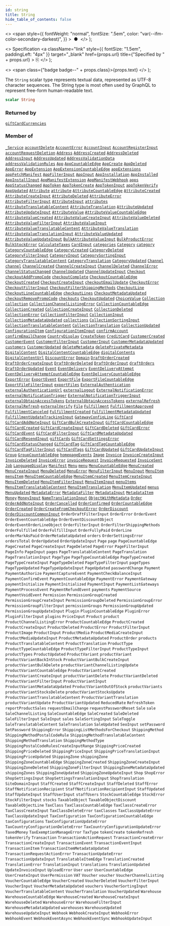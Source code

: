 ```yaml
---
id: string
title: String
hide_table_of_contents: false
---
```


  <>
    <span
      style={{
        fontWeight: "normal",
        fontSize: ".5em",
        color: "var(--ifm-color-secondary-darkest)",
      }}
    >
      &nbsp;●&nbsp;
    </span>
  </>
);

  <>
    Specification
    <a
      className="link"
      style={{ fontSize: "1.5em", paddingLeft: "4px" }}
      target="\_blank"
      href={props.url}
      title={"Specified by " + props.url}
    >
      ⎘
    </a>
  </>
);

  <>
    <span class={"badge badge--" + props.class}>{props.text}</span>
  </>
);

The `String` scalar type represents textual data, represented as UTF-8 character sequences. The String type is most often used by GraphQL to represent free-form human-readable text.

```graphql
scalar String
```

### Returned by

[`giftCardCurrencies`](../../../developer/api-reference/queries/gift-card-currencies) <Badge class="secondary" text="query"/>

### Member of

[`_Service`](../../../developer/api-reference/objects/service) <Badge class="secondary" text="object"/><Bullet />[`accountDelete`](../../../developer/api-reference/mutations/account-delete) <Badge class="secondary" text="mutation"/><Bullet />[`AccountError`](../../../developer/api-reference/objects/account-error) <Badge class="secondary" text="object"/><Bullet />[`AccountInput`](../../../developer/api-reference/inputs/account-input) <Badge class="secondary" text="input"/><Bullet />[`AccountRegisterInput`](../../../developer/api-reference/inputs/account-register-input) <Badge class="secondary" text="input"/><Bullet />[`accountRequestDeletion`](../../../developer/api-reference/mutations/account-request-deletion) <Badge class="secondary" text="mutation"/><Bullet />[`Address`](../../../developer/api-reference/objects/address) <Badge class="secondary" text="object"/><Bullet />[`AddressCreated`](../../../developer/api-reference/objects/address-created) <Badge class="secondary" text="object"/><Bullet />[`AddressDeleted`](../../../developer/api-reference/objects/address-deleted) <Badge class="secondary" text="object"/><Bullet />[`AddressInput`](../../../developer/api-reference/inputs/address-input) <Badge class="secondary" text="input"/><Bullet />[`AddressUpdated`](../../../developer/api-reference/objects/address-updated) <Badge class="secondary" text="object"/><Bullet />[`AddressValidationData`](../../../developer/api-reference/objects/address-validation-data) <Badge class="secondary" text="object"/><Bullet />[`addressValidationRules`](../../../developer/api-reference/queries/address-validation-rules) <Badge class="secondary" text="query"/><Bullet />[`App`](../../../developer/api-reference/objects/app) <Badge class="secondary" text="object"/><Bullet />[`AppCountableEdge`](../../../developer/api-reference/objects/app-countable-edge) <Badge class="secondary" text="object"/><Bullet />[`AppCreate`](../../../developer/api-reference/objects/app-create) <Badge class="secondary" text="object"/><Bullet />[`AppDeleted`](../../../developer/api-reference/objects/app-deleted) <Badge class="secondary" text="object"/><Bullet />[`AppError`](../../../developer/api-reference/objects/app-error) <Badge class="secondary" text="object"/><Bullet />[`AppExtension`](../../../developer/api-reference/objects/app-extension) <Badge class="secondary" text="object"/><Bullet />[`AppExtensionCountableEdge`](../../../developer/api-reference/objects/app-extension-countable-edge) <Badge class="secondary" text="object"/><Bullet />[`appExtensions`](../../../developer/api-reference/queries/app-extensions) <Badge class="secondary" text="query"/><Bullet />[`appFetchManifest`](../../../developer/api-reference/mutations/app-fetch-manifest) <Badge class="secondary" text="mutation"/><Bullet />[`AppFilterInput`](../../../developer/api-reference/inputs/app-filter-input) <Badge class="secondary" text="input"/><Bullet />[`AppInput`](../../../developer/api-reference/inputs/app-input) <Badge class="secondary" text="input"/><Bullet />[`AppInstallation`](../../../developer/api-reference/objects/app-installation) <Badge class="secondary" text="object"/><Bullet />[`AppInstalled`](../../../developer/api-reference/objects/app-installed) <Badge class="secondary" text="object"/><Bullet />[`AppInstallInput`](../../../developer/api-reference/inputs/app-install-input) <Badge class="secondary" text="input"/><Bullet />[`AppManifestExtension`](../../../developer/api-reference/objects/app-manifest-extension) <Badge class="secondary" text="object"/><Bullet />[`AppManifestWebhook`](../../../developer/api-reference/objects/app-manifest-webhook) <Badge class="secondary" text="object"/><Bullet />[`apps`](../../../developer/api-reference/queries/apps) <Badge class="secondary" text="query"/><Bullet />[`AppStatusChanged`](../../../developer/api-reference/objects/app-status-changed) <Badge class="secondary" text="object"/><Bullet />[`AppToken`](../../../developer/api-reference/objects/app-token) <Badge class="secondary" text="object"/><Bullet />[`AppTokenCreate`](../../../developer/api-reference/objects/app-token-create) <Badge class="secondary" text="object"/><Bullet />[`AppTokenInput`](../../../developer/api-reference/inputs/app-token-input) <Badge class="secondary" text="input"/><Bullet />[`appTokenVerify`](../../../developer/api-reference/mutations/app-token-verify) <Badge class="secondary" text="mutation"/><Bullet />[`AppUpdated`](../../../developer/api-reference/objects/app-updated) <Badge class="secondary" text="object"/><Bullet />[`Attribute`](../../../developer/api-reference/objects/attribute) <Badge class="secondary" text="object"/><Bullet />[`attribute`](../../../developer/api-reference/queries/attribute) <Badge class="secondary" text="query"/><Bullet />[`AttributeCountableEdge`](../../../developer/api-reference/objects/attribute-countable-edge) <Badge class="secondary" text="object"/><Bullet />[`AttributeCreated`](../../../developer/api-reference/objects/attribute-created) <Badge class="secondary" text="object"/><Bullet />[`AttributeCreateInput`](../../../developer/api-reference/inputs/attribute-create-input) <Badge class="secondary" text="input"/><Bullet />[`AttributeDeleted`](../../../developer/api-reference/objects/attribute-deleted) <Badge class="secondary" text="object"/><Bullet />[`AttributeError`](../../../developer/api-reference/objects/attribute-error) <Badge class="secondary" text="object"/><Bullet />[`AttributeFilterInput`](../../../developer/api-reference/inputs/attribute-filter-input) <Badge class="secondary" text="input"/><Bullet />[`AttributeInput`](../../../developer/api-reference/inputs/attribute-input) <Badge class="secondary" text="input"/><Bullet />[`attributes`](../../../developer/api-reference/queries/attributes) <Badge class="secondary" text="query"/><Bullet />[`AttributeTranslatableContent`](../../../developer/api-reference/objects/attribute-translatable-content) <Badge class="secondary" text="object"/><Bullet />[`AttributeTranslation`](../../../developer/api-reference/objects/attribute-translation) <Badge class="secondary" text="object"/><Bullet />[`AttributeUpdated`](../../../developer/api-reference/objects/attribute-updated) <Badge class="secondary" text="object"/><Bullet />[`AttributeUpdateInput`](../../../developer/api-reference/inputs/attribute-update-input) <Badge class="secondary" text="input"/><Bullet />[`AttributeValue`](../../../developer/api-reference/objects/attribute-value) <Badge class="secondary" text="object"/><Bullet />[`AttributeValueCountableEdge`](../../../developer/api-reference/objects/attribute-value-countable-edge) <Badge class="secondary" text="object"/><Bullet />[`AttributeValueCreated`](../../../developer/api-reference/objects/attribute-value-created) <Badge class="secondary" text="object"/><Bullet />[`AttributeValueCreateInput`](../../../developer/api-reference/inputs/attribute-value-create-input) <Badge class="secondary" text="input"/><Bullet />[`AttributeValueDeleted`](../../../developer/api-reference/objects/attribute-value-deleted) <Badge class="secondary" text="object"/><Bullet />[`AttributeValueFilterInput`](../../../developer/api-reference/inputs/attribute-value-filter-input) <Badge class="secondary" text="input"/><Bullet />[`AttributeValueInput`](../../../developer/api-reference/inputs/attribute-value-input) <Badge class="secondary" text="input"/><Bullet />[`AttributeValueTranslatableContent`](../../../developer/api-reference/objects/attribute-value-translatable-content) <Badge class="secondary" text="object"/><Bullet />[`AttributeValueTranslation`](../../../developer/api-reference/objects/attribute-value-translation) <Badge class="secondary" text="object"/><Bullet />[`AttributeValueTranslationInput`](../../../developer/api-reference/inputs/attribute-value-translation-input) <Badge class="secondary" text="input"/><Bullet />[`AttributeValueUpdated`](../../../developer/api-reference/objects/attribute-value-updated) <Badge class="secondary" text="object"/><Bullet />[`AttributeValueUpdateInput`](../../../developer/api-reference/inputs/attribute-value-update-input) <Badge class="secondary" text="input"/><Bullet />[`BulkAttributeValueInput`](../../../developer/api-reference/inputs/bulk-attribute-value-input) <Badge class="secondary" text="input"/><Bullet />[`BulkProductError`](../../../developer/api-reference/objects/bulk-product-error) <Badge class="secondary" text="object"/><Bullet />[`BulkStockError`](../../../developer/api-reference/objects/bulk-stock-error) <Badge class="secondary" text="object"/><Bullet />[`CalculateTaxes`](../../../developer/api-reference/objects/calculate-taxes) <Badge class="secondary" text="object"/><Bullet />[`CardInput`](../../../developer/api-reference/inputs/card-input) <Badge class="secondary" text="input"/><Bullet />[`categories`](../../../developer/api-reference/queries/categories) <Badge class="secondary" text="query"/><Bullet />[`Category`](../../../developer/api-reference/objects/category) <Badge class="secondary" text="object"/><Bullet />[`category`](../../../developer/api-reference/queries/category) <Badge class="secondary" text="query"/><Bullet />[`CategoryCountableEdge`](../../../developer/api-reference/objects/category-countable-edge) <Badge class="secondary" text="object"/><Bullet />[`CategoryCreated`](../../../developer/api-reference/objects/category-created) <Badge class="secondary" text="object"/><Bullet />[`CategoryDeleted`](../../../developer/api-reference/objects/category-deleted) <Badge class="secondary" text="object"/><Bullet />[`CategoryFilterInput`](../../../developer/api-reference/inputs/category-filter-input) <Badge class="secondary" text="input"/><Bullet />[`CategoryInput`](../../../developer/api-reference/inputs/category-input) <Badge class="secondary" text="input"/><Bullet />[`CategorySortingInput`](../../../developer/api-reference/inputs/category-sorting-input) <Badge class="secondary" text="input"/><Bullet />[`CategoryTranslatableContent`](../../../developer/api-reference/objects/category-translatable-content) <Badge class="secondary" text="object"/><Bullet />[`CategoryTranslation`](../../../developer/api-reference/objects/category-translation) <Badge class="secondary" text="object"/><Bullet />[`CategoryUpdated`](../../../developer/api-reference/objects/category-updated) <Badge class="secondary" text="object"/><Bullet />[`Channel`](../../../developer/api-reference/objects/channel) <Badge class="secondary" text="object"/><Bullet />[`channel`](../../../developer/api-reference/queries/channel) <Badge class="secondary" text="query"/><Bullet />[`ChannelCreated`](../../../developer/api-reference/objects/channel-created) <Badge class="secondary" text="object"/><Bullet />[`ChannelCreateInput`](../../../developer/api-reference/inputs/channel-create-input) <Badge class="secondary" text="input"/><Bullet />[`ChannelDeleted`](../../../developer/api-reference/objects/channel-deleted) <Badge class="secondary" text="object"/><Bullet />[`ChannelError`](../../../developer/api-reference/objects/channel-error) <Badge class="secondary" text="object"/><Bullet />[`ChannelStatusChanged`](../../../developer/api-reference/objects/channel-status-changed) <Badge class="secondary" text="object"/><Bullet />[`ChannelUpdated`](../../../developer/api-reference/objects/channel-updated) <Badge class="secondary" text="object"/><Bullet />[`ChannelUpdateInput`](../../../developer/api-reference/inputs/channel-update-input) <Badge class="secondary" text="input"/><Bullet />[`Checkout`](../../../developer/api-reference/objects/checkout) <Badge class="secondary" text="object"/><Bullet />[`checkoutAddPromoCode`](../../../developer/api-reference/mutations/checkout-add-promo-code) <Badge class="secondary" text="mutation"/><Bullet />[`checkoutComplete`](../../../developer/api-reference/mutations/checkout-complete) <Badge class="secondary" text="mutation"/><Bullet />[`CheckoutCountableEdge`](../../../developer/api-reference/objects/checkout-countable-edge) <Badge class="secondary" text="object"/><Bullet />[`CheckoutCreated`](../../../developer/api-reference/objects/checkout-created) <Badge class="secondary" text="object"/><Bullet />[`CheckoutCreateInput`](../../../developer/api-reference/inputs/checkout-create-input) <Badge class="secondary" text="input"/><Bullet />[`checkoutEmailUpdate`](../../../developer/api-reference/mutations/checkout-email-update) <Badge class="secondary" text="mutation"/><Bullet />[`CheckoutError`](../../../developer/api-reference/objects/checkout-error) <Badge class="secondary" text="object"/><Bullet />[`CheckoutFilterInput`](../../../developer/api-reference/inputs/checkout-filter-input) <Badge class="secondary" text="input"/><Bullet />[`CheckoutFilterShippingMethods`](../../../developer/api-reference/objects/checkout-filter-shipping-methods) <Badge class="secondary" text="object"/><Bullet />[`CheckoutLine`](../../../developer/api-reference/objects/checkout-line) <Badge class="secondary" text="object"/><Bullet />[`CheckoutLineCountableEdge`](../../../developer/api-reference/objects/checkout-line-countable-edge) <Badge class="secondary" text="object"/><Bullet />[`checkoutLines`](../../../developer/api-reference/queries/checkout-lines) <Badge class="secondary" text="query"/><Bullet />[`CheckoutMetadataUpdated`](../../../developer/api-reference/objects/checkout-metadata-updated) <Badge class="secondary" text="object"/><Bullet />[`checkoutRemovePromoCode`](../../../developer/api-reference/mutations/checkout-remove-promo-code) <Badge class="secondary" text="mutation"/><Bullet />[`checkouts`](../../../developer/api-reference/queries/checkouts) <Badge class="secondary" text="query"/><Bullet />[`CheckoutUpdated`](../../../developer/api-reference/objects/checkout-updated) <Badge class="secondary" text="object"/><Bullet />[`ChoiceValue`](../../../developer/api-reference/objects/choice-value) <Badge class="secondary" text="object"/><Bullet />[`Collection`](../../../developer/api-reference/objects/collection) <Badge class="secondary" text="object"/><Bullet />[`collection`](../../../developer/api-reference/queries/collection) <Badge class="secondary" text="query"/><Bullet />[`CollectionChannelListingError`](../../../developer/api-reference/objects/collection-channel-listing-error) <Badge class="secondary" text="object"/><Bullet />[`CollectionCountableEdge`](../../../developer/api-reference/objects/collection-countable-edge) <Badge class="secondary" text="object"/><Bullet />[`CollectionCreated`](../../../developer/api-reference/objects/collection-created) <Badge class="secondary" text="object"/><Bullet />[`CollectionCreateInput`](../../../developer/api-reference/inputs/collection-create-input) <Badge class="secondary" text="input"/><Bullet />[`CollectionDeleted`](../../../developer/api-reference/objects/collection-deleted) <Badge class="secondary" text="object"/><Bullet />[`CollectionError`](../../../developer/api-reference/objects/collection-error) <Badge class="secondary" text="object"/><Bullet />[`CollectionFilterInput`](../../../developer/api-reference/inputs/collection-filter-input) <Badge class="secondary" text="input"/><Bullet />[`CollectionInput`](../../../developer/api-reference/inputs/collection-input) <Badge class="secondary" text="input"/><Bullet />[`CollectionMetadataUpdated`](../../../developer/api-reference/objects/collection-metadata-updated) <Badge class="secondary" text="object"/><Bullet />[`collections`](../../../developer/api-reference/queries/collections) <Badge class="secondary" text="query"/><Bullet />[`CollectionSortingInput`](../../../developer/api-reference/inputs/collection-sorting-input) <Badge class="secondary" text="input"/><Bullet />[`CollectionTranslatableContent`](../../../developer/api-reference/objects/collection-translatable-content) <Badge class="secondary" text="object"/><Bullet />[`CollectionTranslation`](../../../developer/api-reference/objects/collection-translation) <Badge class="secondary" text="object"/><Bullet />[`CollectionUpdated`](../../../developer/api-reference/objects/collection-updated) <Badge class="secondary" text="object"/><Bullet />[`ConfigurationItem`](../../../developer/api-reference/objects/configuration-item) <Badge class="secondary" text="object"/><Bullet />[`ConfigurationItemInput`](../../../developer/api-reference/inputs/configuration-item-input) <Badge class="secondary" text="input"/><Bullet />[`confirmAccount`](../../../developer/api-reference/mutations/confirm-account) <Badge class="secondary" text="mutation"/><Bullet />[`confirmEmailChange`](../../../developer/api-reference/mutations/confirm-email-change) <Badge class="secondary" text="mutation"/><Bullet />[`CountryDisplay`](../../../developer/api-reference/objects/country-display) <Badge class="secondary" text="object"/><Bullet />[`CreateToken`](../../../developer/api-reference/objects/create-token) <Badge class="secondary" text="object"/><Bullet />[`CreditCard`](../../../developer/api-reference/objects/credit-card) <Badge class="secondary" text="object"/><Bullet />[`CustomerCreated`](../../../developer/api-reference/objects/customer-created) <Badge class="secondary" text="object"/><Bullet />[`CustomerEvent`](../../../developer/api-reference/objects/customer-event) <Badge class="secondary" text="object"/><Bullet />[`CustomerFilterInput`](../../../developer/api-reference/inputs/customer-filter-input) <Badge class="secondary" text="input"/><Bullet />[`CustomerInput`](../../../developer/api-reference/inputs/customer-input) <Badge class="secondary" text="input"/><Bullet />[`CustomerMetadataUpdated`](../../../developer/api-reference/objects/customer-metadata-updated) <Badge class="secondary" text="object"/><Bullet />[`customers`](../../../developer/api-reference/queries/customers) <Badge class="secondary" text="query"/><Bullet />[`CustomerUpdated`](../../../developer/api-reference/objects/customer-updated) <Badge class="secondary" text="object"/><Bullet />[`deleteMetadata`](../../../developer/api-reference/mutations/delete-metadata) <Badge class="secondary" text="mutation"/><Bullet />[`deletePrivateMetadata`](../../../developer/api-reference/mutations/delete-private-metadata) <Badge class="secondary" text="mutation"/><Bullet />[`DigitalContent`](../../../developer/api-reference/objects/digital-content) <Badge class="secondary" text="object"/><Bullet />[`DigitalContentCountableEdge`](../../../developer/api-reference/objects/digital-content-countable-edge) <Badge class="secondary" text="object"/><Bullet />[`digitalContents`](../../../developer/api-reference/queries/digital-contents) <Badge class="secondary" text="query"/><Bullet />[`DigitalContentUrl`](../../../developer/api-reference/objects/digital-content-url) <Badge class="secondary" text="object"/><Bullet />[`DiscountError`](../../../developer/api-reference/objects/discount-error) <Badge class="secondary" text="object"/><Bullet />[`Domain`](../../../developer/api-reference/objects/domain) <Badge class="secondary" text="object"/><Bullet />[`DraftOrderCreated`](../../../developer/api-reference/objects/draft-order-created) <Badge class="secondary" text="object"/><Bullet />[`DraftOrderCreateInput`](../../../developer/api-reference/inputs/draft-order-create-input) <Badge class="secondary" text="input"/><Bullet />[`DraftOrderDeleted`](../../../developer/api-reference/objects/draft-order-deleted) <Badge class="secondary" text="object"/><Bullet />[`DraftOrderInput`](../../../developer/api-reference/inputs/draft-order-input) <Badge class="secondary" text="input"/><Bullet />[`draftOrders`](../../../developer/api-reference/queries/draft-orders) <Badge class="secondary" text="query"/><Bullet />[`DraftOrderUpdated`](../../../developer/api-reference/objects/draft-order-updated) <Badge class="secondary" text="object"/><Bullet />[`Event`](../../../developer/api-reference/interfaces/event) <Badge class="secondary" text="interface"/><Bullet />[`EventDelivery`](../../../developer/api-reference/objects/event-delivery) <Badge class="secondary" text="object"/><Bullet />[`EventDeliveryAttempt`](../../../developer/api-reference/objects/event-delivery-attempt) <Badge class="secondary" text="object"/><Bullet />[`EventDeliveryAttemptCountableEdge`](../../../developer/api-reference/objects/event-delivery-attempt-countable-edge) <Badge class="secondary" text="object"/><Bullet />[`EventDeliveryCountableEdge`](../../../developer/api-reference/objects/event-delivery-countable-edge) <Badge class="secondary" text="object"/><Bullet />[`ExportError`](../../../developer/api-reference/objects/export-error) <Badge class="secondary" text="object"/><Bullet />[`ExportEvent`](../../../developer/api-reference/objects/export-event) <Badge class="secondary" text="object"/><Bullet />[`ExportFile`](../../../developer/api-reference/objects/export-file) <Badge class="secondary" text="object"/><Bullet />[`ExportFileCountableEdge`](../../../developer/api-reference/objects/export-file-countable-edge) <Badge class="secondary" text="object"/><Bullet />[`ExportFileFilterInput`](../../../developer/api-reference/inputs/export-file-filter-input) <Badge class="secondary" text="input"/><Bullet />[`exportFiles`](../../../developer/api-reference/queries/export-files) <Badge class="secondary" text="query"/><Bullet />[`ExternalAuthentication`](../../../developer/api-reference/objects/external-authentication) <Badge class="secondary" text="object"/><Bullet />[`externalAuthenticationUrl`](../../../developer/api-reference/mutations/external-authentication-url) <Badge class="secondary" text="mutation"/><Bullet />[`externalLogout`](../../../developer/api-reference/mutations/external-logout) <Badge class="secondary" text="mutation"/><Bullet />[`ExternalNotificationError`](../../../developer/api-reference/objects/external-notification-error) <Badge class="secondary" text="object"/><Bullet />[`externalNotificationTrigger`](../../../developer/api-reference/mutations/external-notification-trigger) <Badge class="secondary" text="mutation"/><Bullet />[`ExternalNotificationTriggerInput`](../../../developer/api-reference/inputs/external-notification-trigger-input) <Badge class="secondary" text="input"/><Bullet />[`externalObtainAccessTokens`](../../../developer/api-reference/mutations/external-obtain-access-tokens) <Badge class="secondary" text="mutation"/><Bullet />[`ExternalObtainAccessTokens`](../../../developer/api-reference/objects/external-obtain-access-tokens) <Badge class="secondary" text="object"/><Bullet />[`externalRefresh`](../../../developer/api-reference/mutations/external-refresh) <Badge class="secondary" text="mutation"/><Bullet />[`ExternalRefresh`](../../../developer/api-reference/objects/external-refresh) <Badge class="secondary" text="object"/><Bullet />[`externalVerify`](../../../developer/api-reference/mutations/external-verify) <Badge class="secondary" text="mutation"/><Bullet />[`File`](../../../developer/api-reference/objects/file) <Badge class="secondary" text="object"/><Bullet />[`Fulfillment`](../../../developer/api-reference/objects/fulfillment) <Badge class="secondary" text="object"/><Bullet />[`FulfillmentApproved`](../../../developer/api-reference/objects/fulfillment-approved) <Badge class="secondary" text="object"/><Bullet />[`FulfillmentCanceled`](../../../developer/api-reference/objects/fulfillment-canceled) <Badge class="secondary" text="object"/><Bullet />[`FulfillmentCreated`](../../../developer/api-reference/objects/fulfillment-created) <Badge class="secondary" text="object"/><Bullet />[`FulfillmentMetadataUpdated`](../../../developer/api-reference/objects/fulfillment-metadata-updated) <Badge class="secondary" text="object"/><Bullet />[`FulfillmentUpdateTrackingInput`](../../../developer/api-reference/inputs/fulfillment-update-tracking-input) <Badge class="secondary" text="input"/><Bullet />[`GatewayConfigLine`](../../../developer/api-reference/objects/gateway-config-line) <Badge class="secondary" text="object"/><Bullet />[`GiftCard`](../../../developer/api-reference/objects/gift-card) <Badge class="secondary" text="object"/><Bullet />[`GiftCardAddNoteInput`](../../../developer/api-reference/inputs/gift-card-add-note-input) <Badge class="secondary" text="input"/><Bullet />[`GiftCardBulkCreateInput`](../../../developer/api-reference/inputs/gift-card-bulk-create-input) <Badge class="secondary" text="input"/><Bullet />[`GiftCardCountableEdge`](../../../developer/api-reference/objects/gift-card-countable-edge) <Badge class="secondary" text="object"/><Bullet />[`GiftCardCreated`](../../../developer/api-reference/objects/gift-card-created) <Badge class="secondary" text="object"/><Bullet />[`GiftCardCreateInput`](../../../developer/api-reference/inputs/gift-card-create-input) <Badge class="secondary" text="input"/><Bullet />[`GiftCardDeleted`](../../../developer/api-reference/objects/gift-card-deleted) <Badge class="secondary" text="object"/><Bullet />[`GiftCardError`](../../../developer/api-reference/objects/gift-card-error) <Badge class="secondary" text="object"/><Bullet />[`GiftCardEvent`](../../../developer/api-reference/objects/gift-card-event) <Badge class="secondary" text="object"/><Bullet />[`GiftCardFilterInput`](../../../developer/api-reference/inputs/gift-card-filter-input) <Badge class="secondary" text="input"/><Bullet />[`GiftCardMetadataUpdated`](../../../developer/api-reference/objects/gift-card-metadata-updated) <Badge class="secondary" text="object"/><Bullet />[`GiftCardResendInput`](../../../developer/api-reference/inputs/gift-card-resend-input) <Badge class="secondary" text="input"/><Bullet />[`giftCards`](../../../developer/api-reference/queries/gift-cards) <Badge class="secondary" text="query"/><Bullet />[`GiftCardSettingsError`](../../../developer/api-reference/objects/gift-card-settings-error) <Badge class="secondary" text="object"/><Bullet />[`GiftCardStatusChanged`](../../../developer/api-reference/objects/gift-card-status-changed) <Badge class="secondary" text="object"/><Bullet />[`GiftCardTag`](../../../developer/api-reference/objects/gift-card-tag) <Badge class="secondary" text="object"/><Bullet />[`GiftCardTagCountableEdge`](../../../developer/api-reference/objects/gift-card-tag-countable-edge) <Badge class="secondary" text="object"/><Bullet />[`GiftCardTagFilterInput`](../../../developer/api-reference/inputs/gift-card-tag-filter-input) <Badge class="secondary" text="input"/><Bullet />[`giftCardTags`](../../../developer/api-reference/queries/gift-card-tags) <Badge class="secondary" text="query"/><Bullet />[`GiftCardUpdated`](../../../developer/api-reference/objects/gift-card-updated) <Badge class="secondary" text="object"/><Bullet />[`GiftCardUpdateInput`](../../../developer/api-reference/inputs/gift-card-update-input) <Badge class="secondary" text="input"/><Bullet />[`Group`](../../../developer/api-reference/objects/group) <Badge class="secondary" text="object"/><Bullet />[`GroupCountableEdge`](../../../developer/api-reference/objects/group-countable-edge) <Badge class="secondary" text="object"/><Bullet />[`homepageEvents`](../../../developer/api-reference/queries/homepage-events) <Badge class="secondary" text="query"/><Bullet />[`Image`](../../../developer/api-reference/objects/image) <Badge class="secondary" text="object"/><Bullet />[`Invoice`](../../../developer/api-reference/objects/invoice) <Badge class="secondary" text="object"/><Bullet />[`InvoiceCreateInput`](../../../developer/api-reference/inputs/invoice-create-input) <Badge class="secondary" text="input"/><Bullet />[`InvoiceDeleted`](../../../developer/api-reference/objects/invoice-deleted) <Badge class="secondary" text="object"/><Bullet />[`InvoiceError`](../../../developer/api-reference/objects/invoice-error) <Badge class="secondary" text="object"/><Bullet />[`invoiceRequest`](../../../developer/api-reference/mutations/invoice-request) <Badge class="secondary" text="mutation"/><Bullet />[`InvoiceRequested`](../../../developer/api-reference/objects/invoice-requested) <Badge class="secondary" text="object"/><Bullet />[`InvoiceSent`](../../../developer/api-reference/objects/invoice-sent) <Badge class="secondary" text="object"/><Bullet />[`Job`](../../../developer/api-reference/interfaces/job) <Badge class="secondary" text="interface"/><Bullet />[`LanguageDisplay`](../../../developer/api-reference/objects/language-display) <Badge class="secondary" text="object"/><Bullet />[`Manifest`](../../../developer/api-reference/objects/manifest) <Badge class="secondary" text="object"/><Bullet />[`Menu`](../../../developer/api-reference/objects/menu) <Badge class="secondary" text="object"/><Bullet />[`menu`](../../../developer/api-reference/queries/menu) <Badge class="secondary" text="query"/><Bullet />[`MenuCountableEdge`](../../../developer/api-reference/objects/menu-countable-edge) <Badge class="secondary" text="object"/><Bullet />[`MenuCreated`](../../../developer/api-reference/objects/menu-created) <Badge class="secondary" text="object"/><Bullet />[`MenuCreateInput`](../../../developer/api-reference/inputs/menu-create-input) <Badge class="secondary" text="input"/><Bullet />[`MenuDeleted`](../../../developer/api-reference/objects/menu-deleted) <Badge class="secondary" text="object"/><Bullet />[`MenuError`](../../../developer/api-reference/objects/menu-error) <Badge class="secondary" text="object"/><Bullet />[`MenuFilterInput`](../../../developer/api-reference/inputs/menu-filter-input) <Badge class="secondary" text="input"/><Bullet />[`MenuInput`](../../../developer/api-reference/inputs/menu-input) <Badge class="secondary" text="input"/><Bullet />[`MenuItem`](../../../developer/api-reference/objects/menu-item) <Badge class="secondary" text="object"/><Bullet />[`menuItem`](../../../developer/api-reference/queries/menu-item) <Badge class="secondary" text="query"/><Bullet />[`MenuItemCountableEdge`](../../../developer/api-reference/objects/menu-item-countable-edge) <Badge class="secondary" text="object"/><Bullet />[`MenuItemCreated`](../../../developer/api-reference/objects/menu-item-created) <Badge class="secondary" text="object"/><Bullet />[`MenuItemCreateInput`](../../../developer/api-reference/inputs/menu-item-create-input) <Badge class="secondary" text="input"/><Bullet />[`MenuItemDeleted`](../../../developer/api-reference/objects/menu-item-deleted) <Badge class="secondary" text="object"/><Bullet />[`MenuItemFilterInput`](../../../developer/api-reference/inputs/menu-item-filter-input) <Badge class="secondary" text="input"/><Bullet />[`MenuItemInput`](../../../developer/api-reference/inputs/menu-item-input) <Badge class="secondary" text="input"/><Bullet />[`menuItems`](../../../developer/api-reference/queries/menu-items) <Badge class="secondary" text="query"/><Bullet />[`MenuItemTranslatableContent`](../../../developer/api-reference/objects/menu-item-translatable-content) <Badge class="secondary" text="object"/><Bullet />[`MenuItemTranslation`](../../../developer/api-reference/objects/menu-item-translation) <Badge class="secondary" text="object"/><Bullet />[`MenuItemUpdated`](../../../developer/api-reference/objects/menu-item-updated) <Badge class="secondary" text="object"/><Bullet />[`menus`](../../../developer/api-reference/queries/menus) <Badge class="secondary" text="query"/><Bullet />[`MenuUpdated`](../../../developer/api-reference/objects/menu-updated) <Badge class="secondary" text="object"/><Bullet />[`MetadataError`](../../../developer/api-reference/objects/metadata-error) <Badge class="secondary" text="object"/><Bullet />[`MetadataFilter`](../../../developer/api-reference/inputs/metadata-filter) <Badge class="secondary" text="input"/><Bullet />[`MetadataInput`](../../../developer/api-reference/inputs/metadata-input) <Badge class="secondary" text="input"/><Bullet />[`MetadataItem`](../../../developer/api-reference/objects/metadata-item) <Badge class="secondary" text="object"/><Bullet />[`Money`](../../../developer/api-reference/objects/money) <Badge class="secondary" text="object"/><Bullet />[`MoneyInput`](../../../developer/api-reference/inputs/money-input) <Badge class="secondary" text="input"/><Bullet />[`NameTranslationInput`](../../../developer/api-reference/inputs/name-translation-input) <Badge class="secondary" text="input"/><Bullet />[`ObjectWithMetadata`](../../../developer/api-reference/interfaces/object-with-metadata) <Badge class="secondary" text="interface"/><Bullet />[`Order`](../../../developer/api-reference/objects/order) <Badge class="secondary" text="object"/><Bullet />[`OrderAddNoteInput`](../../../developer/api-reference/inputs/order-add-note-input) <Badge class="secondary" text="input"/><Bullet />[`OrderCancelled`](../../../developer/api-reference/objects/order-cancelled) <Badge class="secondary" text="object"/><Bullet />[`OrderConfirmed`](../../../developer/api-reference/objects/order-confirmed) <Badge class="secondary" text="object"/><Bullet />[`OrderCountableEdge`](../../../developer/api-reference/objects/order-countable-edge) <Badge class="secondary" text="object"/><Bullet />[`OrderCreated`](../../../developer/api-reference/objects/order-created) <Badge class="secondary" text="object"/><Bullet />[`OrderCreateFromCheckoutError`](../../../developer/api-reference/objects/order-create-from-checkout-error) <Badge class="secondary" text="object"/><Bullet />[`OrderDiscount`](../../../developer/api-reference/objects/order-discount) <Badge class="secondary" text="object"/><Bullet />[`OrderDiscountCommonInput`](../../../developer/api-reference/inputs/order-discount-common-input) <Badge class="secondary" text="input"/><Bullet />[`OrderDraftFilterInput`](../../../developer/api-reference/inputs/order-draft-filter-input) <Badge class="secondary" text="input"/><Bullet />[`OrderError`](../../../developer/api-reference/objects/order-error) <Badge class="secondary" text="object"/><Bullet />[`OrderEvent`](../../../developer/api-reference/objects/order-event) <Badge class="secondary" text="object"/><Bullet />[`OrderEventCountableEdge`](../../../developer/api-reference/objects/order-event-countable-edge) <Badge class="secondary" text="object"/><Bullet />[`OrderEventDiscountObject`](../../../developer/api-reference/objects/order-event-discount-object) <Badge class="secondary" text="object"/><Bullet />[`OrderEventOrderLineObject`](../../../developer/api-reference/objects/order-event-order-line-object) <Badge class="secondary" text="object"/><Bullet />[`OrderFilterInput`](../../../developer/api-reference/inputs/order-filter-input) <Badge class="secondary" text="input"/><Bullet />[`OrderFilterShippingMethods`](../../../developer/api-reference/objects/order-filter-shipping-methods) <Badge class="secondary" text="object"/><Bullet />[`OrderFulfilled`](../../../developer/api-reference/objects/order-fulfilled) <Badge class="secondary" text="object"/><Bullet />[`OrderFulfillInput`](../../../developer/api-reference/inputs/order-fulfill-input) <Badge class="secondary" text="input"/><Bullet />[`OrderFullyPaid`](../../../developer/api-reference/objects/order-fully-paid) <Badge class="secondary" text="object"/><Bullet />[`OrderLine`](../../../developer/api-reference/objects/order-line) <Badge class="secondary" text="object"/><Bullet />[`orderMarkAsPaid`](../../../developer/api-reference/mutations/order-mark-as-paid) <Badge class="secondary" text="mutation"/><Bullet />[`OrderMetadataUpdated`](../../../developer/api-reference/objects/order-metadata-updated) <Badge class="secondary" text="object"/><Bullet />[`orders`](../../../developer/api-reference/queries/orders) <Badge class="secondary" text="query"/><Bullet />[`OrderSettingsError`](../../../developer/api-reference/objects/order-settings-error) <Badge class="secondary" text="object"/><Bullet />[`ordersTotal`](../../../developer/api-reference/queries/orders-total) <Badge class="secondary" text="query"/><Bullet />[`OrderUpdated`](../../../developer/api-reference/objects/order-updated) <Badge class="secondary" text="object"/><Bullet />[`OrderUpdateInput`](../../../developer/api-reference/inputs/order-update-input) <Badge class="secondary" text="input"/><Bullet />[`Page`](../../../developer/api-reference/objects/page) <Badge class="secondary" text="object"/><Bullet />[`page`](../../../developer/api-reference/queries/page) <Badge class="secondary" text="query"/><Bullet />[`PageCountableEdge`](../../../developer/api-reference/objects/page-countable-edge) <Badge class="secondary" text="object"/><Bullet />[`PageCreated`](../../../developer/api-reference/objects/page-created) <Badge class="secondary" text="object"/><Bullet />[`PageCreateInput`](../../../developer/api-reference/inputs/page-create-input) <Badge class="secondary" text="input"/><Bullet />[`PageDeleted`](../../../developer/api-reference/objects/page-deleted) <Badge class="secondary" text="object"/><Bullet />[`PageError`](../../../developer/api-reference/objects/page-error) <Badge class="secondary" text="object"/><Bullet />[`PageFilterInput`](../../../developer/api-reference/inputs/page-filter-input) <Badge class="secondary" text="input"/><Bullet />[`PageInfo`](../../../developer/api-reference/objects/page-info) <Badge class="secondary" text="object"/><Bullet />[`PageInput`](../../../developer/api-reference/inputs/page-input) <Badge class="secondary" text="input"/><Bullet />[`pages`](../../../developer/api-reference/queries/pages) <Badge class="secondary" text="query"/><Bullet />[`PageTranslatableContent`](../../../developer/api-reference/objects/page-translatable-content) <Badge class="secondary" text="object"/><Bullet />[`PageTranslation`](../../../developer/api-reference/objects/page-translation) <Badge class="secondary" text="object"/><Bullet />[`PageTranslationInput`](../../../developer/api-reference/inputs/page-translation-input) <Badge class="secondary" text="input"/><Bullet />[`PageType`](../../../developer/api-reference/objects/page-type) <Badge class="secondary" text="object"/><Bullet />[`PageTypeCountableEdge`](../../../developer/api-reference/objects/page-type-countable-edge) <Badge class="secondary" text="object"/><Bullet />[`PageTypeCreated`](../../../developer/api-reference/objects/page-type-created) <Badge class="secondary" text="object"/><Bullet />[`PageTypeCreateInput`](../../../developer/api-reference/inputs/page-type-create-input) <Badge class="secondary" text="input"/><Bullet />[`PageTypeDeleted`](../../../developer/api-reference/objects/page-type-deleted) <Badge class="secondary" text="object"/><Bullet />[`PageTypeFilterInput`](../../../developer/api-reference/inputs/page-type-filter-input) <Badge class="secondary" text="input"/><Bullet />[`pageTypes`](../../../developer/api-reference/queries/page-types) <Badge class="secondary" text="query"/><Bullet />[`PageTypeUpdated`](../../../developer/api-reference/objects/page-type-updated) <Badge class="secondary" text="object"/><Bullet />[`PageTypeUpdateInput`](../../../developer/api-reference/inputs/page-type-update-input) <Badge class="secondary" text="input"/><Bullet />[`PageUpdated`](../../../developer/api-reference/objects/page-updated) <Badge class="secondary" text="object"/><Bullet />[`passwordChange`](../../../developer/api-reference/mutations/password-change) <Badge class="secondary" text="mutation"/><Bullet />[`Payment`](../../../developer/api-reference/objects/payment) <Badge class="secondary" text="object"/><Bullet />[`PaymentAuthorize`](../../../developer/api-reference/objects/payment-authorize) <Badge class="secondary" text="object"/><Bullet />[`PaymentCaptureEvent`](../../../developer/api-reference/objects/payment-capture-event) <Badge class="secondary" text="object"/><Bullet />[`PaymentCheckBalanceInput`](../../../developer/api-reference/inputs/payment-check-balance-input) <Badge class="secondary" text="input"/><Bullet />[`PaymentConfirmEvent`](../../../developer/api-reference/objects/payment-confirm-event) <Badge class="secondary" text="object"/><Bullet />[`PaymentCountableEdge`](../../../developer/api-reference/objects/payment-countable-edge) <Badge class="secondary" text="object"/><Bullet />[`PaymentError`](../../../developer/api-reference/objects/payment-error) <Badge class="secondary" text="object"/><Bullet />[`PaymentGateway`](../../../developer/api-reference/objects/payment-gateway) <Badge class="secondary" text="object"/><Bullet />[`paymentInitialize`](../../../developer/api-reference/mutations/payment-initialize) <Badge class="secondary" text="mutation"/><Bullet />[`PaymentInitialized`](../../../developer/api-reference/objects/payment-initialized) <Badge class="secondary" text="object"/><Bullet />[`PaymentInput`](../../../developer/api-reference/inputs/payment-input) <Badge class="secondary" text="input"/><Bullet />[`PaymentListGateways`](../../../developer/api-reference/objects/payment-list-gateways) <Badge class="secondary" text="object"/><Bullet />[`PaymentProcessEvent`](../../../developer/api-reference/objects/payment-process-event) <Badge class="secondary" text="object"/><Bullet />[`PaymentRefundEvent`](../../../developer/api-reference/objects/payment-refund-event) <Badge class="secondary" text="object"/><Bullet />[`payments`](../../../developer/api-reference/queries/payments) <Badge class="secondary" text="query"/><Bullet />[`PaymentSource`](../../../developer/api-reference/objects/payment-source) <Badge class="secondary" text="object"/><Bullet />[`PaymentVoidEvent`](../../../developer/api-reference/objects/payment-void-event) <Badge class="secondary" text="object"/><Bullet />[`Permission`](../../../developer/api-reference/objects/permission) <Badge class="secondary" text="object"/><Bullet />[`PermissionGroupCreated`](../../../developer/api-reference/objects/permission-group-created) <Badge class="secondary" text="object"/><Bullet />[`PermissionGroupCreateInput`](../../../developer/api-reference/inputs/permission-group-create-input) <Badge class="secondary" text="input"/><Bullet />[`PermissionGroupDeleted`](../../../developer/api-reference/objects/permission-group-deleted) <Badge class="secondary" text="object"/><Bullet />[`PermissionGroupError`](../../../developer/api-reference/objects/permission-group-error) <Badge class="secondary" text="object"/><Bullet />[`PermissionGroupFilterInput`](../../../developer/api-reference/inputs/permission-group-filter-input) <Badge class="secondary" text="input"/><Bullet />[`permissionGroups`](../../../developer/api-reference/queries/permission-groups) <Badge class="secondary" text="query"/><Bullet />[`PermissionGroupUpdated`](../../../developer/api-reference/objects/permission-group-updated) <Badge class="secondary" text="object"/><Bullet />[`PermissionGroupUpdateInput`](../../../developer/api-reference/inputs/permission-group-update-input) <Badge class="secondary" text="input"/><Bullet />[`Plugin`](../../../developer/api-reference/objects/plugin) <Badge class="secondary" text="object"/><Bullet />[`PluginCountableEdge`](../../../developer/api-reference/objects/plugin-countable-edge) <Badge class="secondary" text="object"/><Bullet />[`PluginError`](../../../developer/api-reference/objects/plugin-error) <Badge class="secondary" text="object"/><Bullet />[`PluginFilterInput`](../../../developer/api-reference/inputs/plugin-filter-input) <Badge class="secondary" text="input"/><Bullet />[`plugins`](../../../developer/api-reference/queries/plugins) <Badge class="secondary" text="query"/><Bullet />[`PriceInput`](../../../developer/api-reference/inputs/price-input) <Badge class="secondary" text="input"/><Bullet />[`Product`](../../../developer/api-reference/objects/product) <Badge class="secondary" text="object"/><Bullet />[`product`](../../../developer/api-reference/queries/product) <Badge class="secondary" text="query"/><Bullet />[`ProductChannelListingError`](../../../developer/api-reference/objects/product-channel-listing-error) <Badge class="secondary" text="object"/><Bullet />[`ProductCountableEdge`](../../../developer/api-reference/objects/product-countable-edge) <Badge class="secondary" text="object"/><Bullet />[`ProductCreated`](../../../developer/api-reference/objects/product-created) <Badge class="secondary" text="object"/><Bullet />[`ProductCreateInput`](../../../developer/api-reference/inputs/product-create-input) <Badge class="secondary" text="input"/><Bullet />[`ProductDeleted`](../../../developer/api-reference/objects/product-deleted) <Badge class="secondary" text="object"/><Bullet />[`ProductError`](../../../developer/api-reference/objects/product-error) <Badge class="secondary" text="object"/><Bullet />[`ProductFilterInput`](../../../developer/api-reference/inputs/product-filter-input) <Badge class="secondary" text="input"/><Bullet />[`ProductImage`](../../../developer/api-reference/objects/product-image) <Badge class="secondary" text="object"/><Bullet />[`ProductInput`](../../../developer/api-reference/inputs/product-input) <Badge class="secondary" text="input"/><Bullet />[`ProductMedia`](../../../developer/api-reference/objects/product-media) <Badge class="secondary" text="object"/><Bullet />[`ProductMediaCreateInput`](../../../developer/api-reference/inputs/product-media-create-input) <Badge class="secondary" text="input"/><Bullet />[`ProductMediaUpdateInput`](../../../developer/api-reference/inputs/product-media-update-input) <Badge class="secondary" text="input"/><Bullet />[`ProductMetadataUpdated`](../../../developer/api-reference/objects/product-metadata-updated) <Badge class="secondary" text="object"/><Bullet />[`ProductOrder`](../../../developer/api-reference/inputs/product-order) <Badge class="secondary" text="input"/><Bullet />[`products`](../../../developer/api-reference/queries/products) <Badge class="secondary" text="query"/><Bullet />[`ProductTranslatableContent`](../../../developer/api-reference/objects/product-translatable-content) <Badge class="secondary" text="object"/><Bullet />[`ProductTranslation`](../../../developer/api-reference/objects/product-translation) <Badge class="secondary" text="object"/><Bullet />[`ProductType`](../../../developer/api-reference/objects/product-type) <Badge class="secondary" text="object"/><Bullet />[`ProductTypeCountableEdge`](../../../developer/api-reference/objects/product-type-countable-edge) <Badge class="secondary" text="object"/><Bullet />[`ProductTypeFilterInput`](../../../developer/api-reference/inputs/product-type-filter-input) <Badge class="secondary" text="input"/><Bullet />[`ProductTypeInput`](../../../developer/api-reference/inputs/product-type-input) <Badge class="secondary" text="input"/><Bullet />[`productTypes`](../../../developer/api-reference/queries/product-types) <Badge class="secondary" text="query"/><Bullet />[`ProductUpdated`](../../../developer/api-reference/objects/product-updated) <Badge class="secondary" text="object"/><Bullet />[`ProductVariant`](../../../developer/api-reference/objects/product-variant) <Badge class="secondary" text="object"/><Bullet />[`productVariant`](../../../developer/api-reference/queries/product-variant) <Badge class="secondary" text="query"/><Bullet />[`ProductVariantBackInStock`](../../../developer/api-reference/objects/product-variant-back-in-stock) <Badge class="secondary" text="object"/><Bullet />[`ProductVariantBulkCreateInput`](../../../developer/api-reference/inputs/product-variant-bulk-create-input) <Badge class="secondary" text="input"/><Bullet />[`productVariantBulkDelete`](../../../developer/api-reference/mutations/product-variant-bulk-delete) <Badge class="secondary" text="mutation"/><Bullet />[`productVariantChannelListingUpdate`](../../../developer/api-reference/mutations/product-variant-channel-listing-update) <Badge class="secondary" text="mutation"/><Bullet />[`ProductVariantCountableEdge`](../../../developer/api-reference/objects/product-variant-countable-edge) <Badge class="secondary" text="object"/><Bullet />[`ProductVariantCreated`](../../../developer/api-reference/objects/product-variant-created) <Badge class="secondary" text="object"/><Bullet />[`ProductVariantCreateInput`](../../../developer/api-reference/inputs/product-variant-create-input) <Badge class="secondary" text="input"/><Bullet />[`productVariantDelete`](../../../developer/api-reference/mutations/product-variant-delete) <Badge class="secondary" text="mutation"/><Bullet />[`ProductVariantDeleted`](../../../developer/api-reference/objects/product-variant-deleted) <Badge class="secondary" text="object"/><Bullet />[`ProductVariantFilterInput`](../../../developer/api-reference/inputs/product-variant-filter-input) <Badge class="secondary" text="input"/><Bullet />[`ProductVariantInput`](../../../developer/api-reference/inputs/product-variant-input) <Badge class="secondary" text="input"/><Bullet />[`ProductVariantMetadataUpdated`](../../../developer/api-reference/objects/product-variant-metadata-updated) <Badge class="secondary" text="object"/><Bullet />[`ProductVariantOutOfStock`](../../../developer/api-reference/objects/product-variant-out-of-stock) <Badge class="secondary" text="object"/><Bullet />[`productVariants`](../../../developer/api-reference/queries/product-variants) <Badge class="secondary" text="query"/><Bullet />[`productVariantStocksDelete`](../../../developer/api-reference/mutations/product-variant-stocks-delete) <Badge class="secondary" text="mutation"/><Bullet />[`productVariantStocksUpdate`](../../../developer/api-reference/mutations/product-variant-stocks-update) <Badge class="secondary" text="mutation"/><Bullet />[`ProductVariantTranslatableContent`](../../../developer/api-reference/objects/product-variant-translatable-content) <Badge class="secondary" text="object"/><Bullet />[`ProductVariantTranslation`](../../../developer/api-reference/objects/product-variant-translation) <Badge class="secondary" text="object"/><Bullet />[`productVariantUpdate`](../../../developer/api-reference/mutations/product-variant-update) <Badge class="secondary" text="mutation"/><Bullet />[`ProductVariantUpdated`](../../../developer/api-reference/objects/product-variant-updated) <Badge class="secondary" text="object"/><Bullet />[`ReducedRate`](../../../developer/api-reference/objects/reduced-rate) <Badge class="secondary" text="object"/><Bullet />[`RefreshToken`](../../../developer/api-reference/objects/refresh-token) <Badge class="secondary" text="object"/><Bullet />[`reportProductSales`](../../../developer/api-reference/queries/report-product-sales) <Badge class="secondary" text="query"/><Bullet />[`requestEmailChange`](../../../developer/api-reference/mutations/request-email-change) <Badge class="secondary" text="mutation"/><Bullet />[`requestPasswordReset`](../../../developer/api-reference/mutations/request-password-reset) <Badge class="secondary" text="mutation"/><Bullet />[`Sale`](../../../developer/api-reference/objects/sale) <Badge class="secondary" text="object"/><Bullet />[`sale`](../../../developer/api-reference/queries/sale) <Badge class="secondary" text="query"/><Bullet />[`SaleChannelListing`](../../../developer/api-reference/objects/sale-channel-listing) <Badge class="secondary" text="object"/><Bullet />[`SaleCountableEdge`](../../../developer/api-reference/objects/sale-countable-edge) <Badge class="secondary" text="object"/><Bullet />[`SaleCreated`](../../../developer/api-reference/objects/sale-created) <Badge class="secondary" text="object"/><Bullet />[`SaleDeleted`](../../../developer/api-reference/objects/sale-deleted) <Badge class="secondary" text="object"/><Bullet />[`SaleFilterInput`](../../../developer/api-reference/inputs/sale-filter-input) <Badge class="secondary" text="input"/><Bullet />[`SaleInput`](../../../developer/api-reference/inputs/sale-input) <Badge class="secondary" text="input"/><Bullet />[`sales`](../../../developer/api-reference/queries/sales) <Badge class="secondary" text="query"/><Bullet />[`SaleSortingInput`](../../../developer/api-reference/inputs/sale-sorting-input) <Badge class="secondary" text="input"/><Bullet />[`SaleToggle`](../../../developer/api-reference/objects/sale-toggle) <Badge class="secondary" text="object"/><Bullet />[`SaleTranslatableContent`](../../../developer/api-reference/objects/sale-translatable-content) <Badge class="secondary" text="object"/><Bullet />[`SaleTranslation`](../../../developer/api-reference/objects/sale-translation) <Badge class="secondary" text="object"/><Bullet />[`SaleUpdated`](../../../developer/api-reference/objects/sale-updated) <Badge class="secondary" text="object"/><Bullet />[`SeoInput`](../../../developer/api-reference/inputs/seo-input) <Badge class="secondary" text="input"/><Bullet />[`setPassword`](../../../developer/api-reference/mutations/set-password) <Badge class="secondary" text="mutation"/><Bullet />[`SetPassword`](../../../developer/api-reference/objects/set-password) <Badge class="secondary" text="object"/><Bullet />[`ShippingError`](../../../developer/api-reference/objects/shipping-error) <Badge class="secondary" text="object"/><Bullet />[`ShippingListMethodsForCheckout`](../../../developer/api-reference/objects/shipping-list-methods-for-checkout) <Badge class="secondary" text="object"/><Bullet />[`ShippingMethod`](../../../developer/api-reference/objects/shipping-method) <Badge class="secondary" text="object"/><Bullet />[`ShippingMethodPostalCodeRule`](../../../developer/api-reference/objects/shipping-method-postal-code-rule) <Badge class="secondary" text="object"/><Bullet />[`ShippingMethodTranslatableContent`](../../../developer/api-reference/objects/shipping-method-translatable-content) <Badge class="secondary" text="object"/><Bullet />[`ShippingMethodTranslation`](../../../developer/api-reference/objects/shipping-method-translation) <Badge class="secondary" text="object"/><Bullet />[`ShippingMethodType`](../../../developer/api-reference/objects/shipping-method-type) <Badge class="secondary" text="object"/><Bullet />[`ShippingPostalCodeRulesCreateInputRange`](../../../developer/api-reference/inputs/shipping-postal-code-rules-create-input-range) <Badge class="secondary" text="input"/><Bullet />[`ShippingPriceCreated`](../../../developer/api-reference/objects/shipping-price-created) <Badge class="secondary" text="object"/><Bullet />[`ShippingPriceDeleted`](../../../developer/api-reference/objects/shipping-price-deleted) <Badge class="secondary" text="object"/><Bullet />[`ShippingPriceInput`](../../../developer/api-reference/inputs/shipping-price-input) <Badge class="secondary" text="input"/><Bullet />[`ShippingPriceTranslationInput`](../../../developer/api-reference/inputs/shipping-price-translation-input) <Badge class="secondary" text="input"/><Bullet />[`ShippingPriceUpdated`](../../../developer/api-reference/objects/shipping-price-updated) <Badge class="secondary" text="object"/><Bullet />[`ShippingZone`](../../../developer/api-reference/objects/shipping-zone) <Badge class="secondary" text="object"/><Bullet />[`shippingZone`](../../../developer/api-reference/queries/shipping-zone) <Badge class="secondary" text="query"/><Bullet />[`ShippingZoneCountableEdge`](../../../developer/api-reference/objects/shipping-zone-countable-edge) <Badge class="secondary" text="object"/><Bullet />[`ShippingZoneCreated`](../../../developer/api-reference/objects/shipping-zone-created) <Badge class="secondary" text="object"/><Bullet />[`ShippingZoneCreateInput`](../../../developer/api-reference/inputs/shipping-zone-create-input) <Badge class="secondary" text="input"/><Bullet />[`ShippingZoneDeleted`](../../../developer/api-reference/objects/shipping-zone-deleted) <Badge class="secondary" text="object"/><Bullet />[`ShippingZoneFilterInput`](../../../developer/api-reference/inputs/shipping-zone-filter-input) <Badge class="secondary" text="input"/><Bullet />[`ShippingZoneMetadataUpdated`](../../../developer/api-reference/objects/shipping-zone-metadata-updated) <Badge class="secondary" text="object"/><Bullet />[`shippingZones`](../../../developer/api-reference/queries/shipping-zones) <Badge class="secondary" text="query"/><Bullet />[`ShippingZoneUpdated`](../../../developer/api-reference/objects/shipping-zone-updated) <Badge class="secondary" text="object"/><Bullet />[`ShippingZoneUpdateInput`](../../../developer/api-reference/inputs/shipping-zone-update-input) <Badge class="secondary" text="input"/><Bullet />[`Shop`](../../../developer/api-reference/objects/shop) <Badge class="secondary" text="object"/><Bullet />[`ShopError`](../../../developer/api-reference/objects/shop-error) <Badge class="secondary" text="object"/><Bullet />[`ShopSettingsInput`](../../../developer/api-reference/inputs/shop-settings-input) <Badge class="secondary" text="input"/><Bullet />[`ShopSettingsTranslationInput`](../../../developer/api-reference/inputs/shop-settings-translation-input) <Badge class="secondary" text="input"/><Bullet />[`ShopTranslation`](../../../developer/api-reference/objects/shop-translation) <Badge class="secondary" text="object"/><Bullet />[`SiteDomainInput`](../../../developer/api-reference/inputs/site-domain-input) <Badge class="secondary" text="input"/><Bullet />[`StaffCreated`](../../../developer/api-reference/objects/staff-created) <Badge class="secondary" text="object"/><Bullet />[`StaffCreateInput`](../../../developer/api-reference/inputs/staff-create-input) <Badge class="secondary" text="input"/><Bullet />[`StaffDeleted`](../../../developer/api-reference/objects/staff-deleted) <Badge class="secondary" text="object"/><Bullet />[`StaffError`](../../../developer/api-reference/objects/staff-error) <Badge class="secondary" text="object"/><Bullet />[`StaffNotificationRecipient`](../../../developer/api-reference/objects/staff-notification-recipient) <Badge class="secondary" text="object"/><Bullet />[`StaffNotificationRecipientInput`](../../../developer/api-reference/inputs/staff-notification-recipient-input) <Badge class="secondary" text="input"/><Bullet />[`StaffUpdated`](../../../developer/api-reference/objects/staff-updated) <Badge class="secondary" text="object"/><Bullet />[`StaffUpdateInput`](../../../developer/api-reference/inputs/staff-update-input) <Badge class="secondary" text="input"/><Bullet />[`StaffUserInput`](../../../developer/api-reference/inputs/staff-user-input) <Badge class="secondary" text="input"/><Bullet />[`staffUsers`](../../../developer/api-reference/queries/staff-users) <Badge class="secondary" text="query"/><Bullet />[`StockCountableEdge`](../../../developer/api-reference/objects/stock-countable-edge) <Badge class="secondary" text="object"/><Bullet />[`StockError`](../../../developer/api-reference/objects/stock-error) <Badge class="secondary" text="object"/><Bullet />[`StockFilterInput`](../../../developer/api-reference/inputs/stock-filter-input) <Badge class="secondary" text="input"/><Bullet />[`stocks`](../../../developer/api-reference/queries/stocks) <Badge class="secondary" text="query"/><Bullet />[`TaxableObject`](../../../developer/api-reference/objects/taxable-object) <Badge class="secondary" text="object"/><Bullet />[`TaxableObjectDiscount`](../../../developer/api-reference/objects/taxable-object-discount) <Badge class="secondary" text="object"/><Bullet />[`TaxableObjectLine`](../../../developer/api-reference/objects/taxable-object-line) <Badge class="secondary" text="object"/><Bullet />[`TaxClass`](../../../developer/api-reference/objects/tax-class) <Badge class="secondary" text="object"/><Bullet />[`TaxClassCountableEdge`](../../../developer/api-reference/objects/tax-class-countable-edge) <Badge class="secondary" text="object"/><Bullet />[`TaxClassCreateError`](../../../developer/api-reference/objects/tax-class-create-error) <Badge class="secondary" text="object"/><Bullet />[`TaxClassCreateInput`](../../../developer/api-reference/inputs/tax-class-create-input) <Badge class="secondary" text="input"/><Bullet />[`TaxClassDeleteError`](../../../developer/api-reference/objects/tax-class-delete-error) <Badge class="secondary" text="object"/><Bullet />[`taxClasses`](../../../developer/api-reference/queries/tax-classes) <Badge class="secondary" text="query"/><Bullet />[`TaxClassUpdateError`](../../../developer/api-reference/objects/tax-class-update-error) <Badge class="secondary" text="object"/><Bullet />[`TaxClassUpdateInput`](../../../developer/api-reference/inputs/tax-class-update-input) <Badge class="secondary" text="input"/><Bullet />[`TaxConfiguration`](../../../developer/api-reference/objects/tax-configuration) <Badge class="secondary" text="object"/><Bullet />[`TaxConfigurationCountableEdge`](../../../developer/api-reference/objects/tax-configuration-countable-edge) <Badge class="secondary" text="object"/><Bullet />[`taxConfigurations`](../../../developer/api-reference/queries/tax-configurations) <Badge class="secondary" text="query"/><Bullet />[`TaxConfigurationUpdateError`](../../../developer/api-reference/objects/tax-configuration-update-error) <Badge class="secondary" text="object"/><Bullet />[`TaxCountryConfigurationDeleteError`](../../../developer/api-reference/objects/tax-country-configuration-delete-error) <Badge class="secondary" text="object"/><Bullet />[`TaxCountryConfigurationUpdateError`](../../../developer/api-reference/objects/tax-country-configuration-update-error) <Badge class="secondary" text="object"/><Bullet />[`TaxedMoney`](../../../developer/api-reference/objects/taxed-money) <Badge class="secondary" text="object"/><Bullet />[`TaxExemptionManageError`](../../../developer/api-reference/objects/tax-exemption-manage-error) <Badge class="secondary" text="object"/><Bullet />[`TaxType`](../../../developer/api-reference/objects/tax-type) <Badge class="secondary" text="object"/><Bullet />[`tokenCreate`](../../../developer/api-reference/mutations/token-create) <Badge class="secondary" text="mutation"/><Bullet />[`tokenRefresh`](../../../developer/api-reference/mutations/token-refresh) <Badge class="secondary" text="mutation"/><Bullet />[`tokenVerify`](../../../developer/api-reference/mutations/token-verify) <Badge class="secondary" text="mutation"/><Bullet />[`Transaction`](../../../developer/api-reference/objects/transaction) <Badge class="secondary" text="object"/><Bullet />[`TransactionActionRequest`](../../../developer/api-reference/objects/transaction-action-request) <Badge class="secondary" text="object"/><Bullet />[`TransactionCreateError`](../../../developer/api-reference/objects/transaction-create-error) <Badge class="secondary" text="object"/><Bullet />[`TransactionCreateInput`](../../../developer/api-reference/inputs/transaction-create-input) <Badge class="secondary" text="input"/><Bullet />[`TransactionEvent`](../../../developer/api-reference/objects/transaction-event) <Badge class="secondary" text="object"/><Bullet />[`TransactionEventInput`](../../../developer/api-reference/inputs/transaction-event-input) <Badge class="secondary" text="input"/><Bullet />[`TransactionItem`](../../../developer/api-reference/objects/transaction-item) <Badge class="secondary" text="object"/><Bullet />[`TransactionItemMetadataUpdated`](../../../developer/api-reference/objects/transaction-item-metadata-updated) <Badge class="secondary" text="object"/><Bullet />[`TransactionRequestActionError`](../../../developer/api-reference/objects/transaction-request-action-error) <Badge class="secondary" text="object"/><Bullet />[`TransactionUpdateError`](../../../developer/api-reference/objects/transaction-update-error) <Badge class="secondary" text="object"/><Bullet />[`TransactionUpdateInput`](../../../developer/api-reference/inputs/transaction-update-input) <Badge class="secondary" text="input"/><Bullet />[`TranslatableItemEdge`](../../../developer/api-reference/objects/translatable-item-edge) <Badge class="secondary" text="object"/><Bullet />[`TranslationCreated`](../../../developer/api-reference/objects/translation-created) <Badge class="secondary" text="object"/><Bullet />[`TranslationError`](../../../developer/api-reference/objects/translation-error) <Badge class="secondary" text="object"/><Bullet />[`TranslationInput`](../../../developer/api-reference/inputs/translation-input) <Badge class="secondary" text="input"/><Bullet />[`translations`](../../../developer/api-reference/queries/translations) <Badge class="secondary" text="query"/><Bullet />[`TranslationUpdated`](../../../developer/api-reference/objects/translation-updated) <Badge class="secondary" text="object"/><Bullet />[`UpdateInvoiceInput`](../../../developer/api-reference/inputs/update-invoice-input) <Badge class="secondary" text="input"/><Bullet />[`UploadError`](../../../developer/api-reference/objects/upload-error) <Badge class="secondary" text="object"/><Bullet />[`User`](../../../developer/api-reference/objects/user) <Badge class="secondary" text="object"/><Bullet />[`user`](../../../developer/api-reference/queries/user) <Badge class="secondary" text="query"/><Bullet />[`UserCountableEdge`](../../../developer/api-reference/objects/user-countable-edge) <Badge class="secondary" text="object"/><Bullet />[`UserCreateInput`](../../../developer/api-reference/inputs/user-create-input) <Badge class="secondary" text="input"/><Bullet />[`UserPermission`](../../../developer/api-reference/objects/user-permission) <Badge class="secondary" text="object"/><Bullet />[`VAT`](../../../developer/api-reference/objects/vat) <Badge class="secondary" text="object"/><Bullet />[`Voucher`](../../../developer/api-reference/objects/voucher) <Badge class="secondary" text="object"/><Bullet />[`voucher`](../../../developer/api-reference/queries/voucher) <Badge class="secondary" text="query"/><Bullet />[`VoucherChannelListing`](../../../developer/api-reference/objects/voucher-channel-listing) <Badge class="secondary" text="object"/><Bullet />[`VoucherCountableEdge`](../../../developer/api-reference/objects/voucher-countable-edge) <Badge class="secondary" text="object"/><Bullet />[`VoucherCreated`](../../../developer/api-reference/objects/voucher-created) <Badge class="secondary" text="object"/><Bullet />[`VoucherDeleted`](../../../developer/api-reference/objects/voucher-deleted) <Badge class="secondary" text="object"/><Bullet />[`VoucherFilterInput`](../../../developer/api-reference/inputs/voucher-filter-input) <Badge class="secondary" text="input"/><Bullet />[`VoucherInput`](../../../developer/api-reference/inputs/voucher-input) <Badge class="secondary" text="input"/><Bullet />[`VoucherMetadataUpdated`](../../../developer/api-reference/objects/voucher-metadata-updated) <Badge class="secondary" text="object"/><Bullet />[`vouchers`](../../../developer/api-reference/queries/vouchers) <Badge class="secondary" text="query"/><Bullet />[`VoucherSortingInput`](../../../developer/api-reference/inputs/voucher-sorting-input) <Badge class="secondary" text="input"/><Bullet />[`VoucherTranslatableContent`](../../../developer/api-reference/objects/voucher-translatable-content) <Badge class="secondary" text="object"/><Bullet />[`VoucherTranslation`](../../../developer/api-reference/objects/voucher-translation) <Badge class="secondary" text="object"/><Bullet />[`VoucherUpdated`](../../../developer/api-reference/objects/voucher-updated) <Badge class="secondary" text="object"/><Bullet />[`Warehouse`](../../../developer/api-reference/objects/warehouse) <Badge class="secondary" text="object"/><Bullet />[`WarehouseCountableEdge`](../../../developer/api-reference/objects/warehouse-countable-edge) <Badge class="secondary" text="object"/><Bullet />[`WarehouseCreated`](../../../developer/api-reference/objects/warehouse-created) <Badge class="secondary" text="object"/><Bullet />[`WarehouseCreateInput`](../../../developer/api-reference/inputs/warehouse-create-input) <Badge class="secondary" text="input"/><Bullet />[`WarehouseDeleted`](../../../developer/api-reference/objects/warehouse-deleted) <Badge class="secondary" text="object"/><Bullet />[`WarehouseError`](../../../developer/api-reference/objects/warehouse-error) <Badge class="secondary" text="object"/><Bullet />[`WarehouseFilterInput`](../../../developer/api-reference/inputs/warehouse-filter-input) <Badge class="secondary" text="input"/><Bullet />[`WarehouseMetadataUpdated`](../../../developer/api-reference/objects/warehouse-metadata-updated) <Badge class="secondary" text="object"/><Bullet />[`warehouses`](../../../developer/api-reference/queries/warehouses) <Badge class="secondary" text="query"/><Bullet />[`WarehouseUpdated`](../../../developer/api-reference/objects/warehouse-updated) <Badge class="secondary" text="object"/><Bullet />[`WarehouseUpdateInput`](../../../developer/api-reference/inputs/warehouse-update-input) <Badge class="secondary" text="input"/><Bullet />[`Webhook`](../../../developer/api-reference/objects/webhook) <Badge class="secondary" text="object"/><Bullet />[`WebhookCreateInput`](../../../developer/api-reference/inputs/webhook-create-input) <Badge class="secondary" text="input"/><Bullet />[`WebhookError`](../../../developer/api-reference/objects/webhook-error) <Badge class="secondary" text="object"/><Bullet />[`WebhookEvent`](../../../developer/api-reference/objects/webhook-event) <Badge class="secondary" text="object"/><Bullet />[`WebhookEventAsync`](../../../developer/api-reference/objects/webhook-event-async) <Badge class="secondary" text="object"/><Bullet />[`WebhookEventSync`](../../../developer/api-reference/objects/webhook-event-sync) <Badge class="secondary" text="object"/><Bullet />[`WebhookUpdateInput`](../../../developer/api-reference/inputs/webhook-update-input) <Badge class="secondary" text="input"/>
